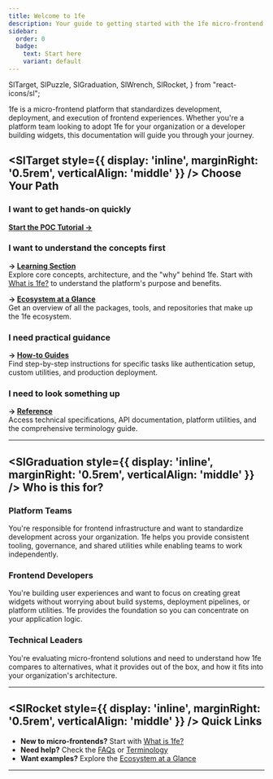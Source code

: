 ```yaml
---
title: Welcome to 1fe
description: Your guide to getting started with the 1fe micro-frontend platform
sidebar:
  order: 0
  badge:
    text: Start here
    variant: default
---
```


  SlTarget,
  SlPuzzle,
  SlGraduation,
  SlWrench,
  SlRocket,
} from "react-icons/sl";

1fe is a micro-frontend platform that standardizes development, deployment, and execution of frontend experiences. Whether you're a platform team looking to adopt 1fe for your organization or a developer building widgets, this documentation will guide you through your journey.

## <SlTarget style={{ display: 'inline', marginRight: '0.5rem', verticalAlign: 'middle' }} /> Choose Your Path

### I want to get hands-on quickly

[**Start the POC Tutorial →**](/tutorials/setup-and-deploy-1fe-poc/)

### I want to understand the concepts first

**→ [Learning Section](/learning/)**  
Explore core concepts, architecture, and the "why" behind 1fe. Start with [What is 1fe?](/learning/what-is-1fe/) to understand the platform's purpose and benefits.

**→ [Ecosystem at a Glance](/learning/ecosystem-at-a-glance/)**  
Get an overview of all the packages, tools, and repositories that make up the 1fe ecosystem.

### I need practical guidance

**→ [How-to Guides](/how-to-guides/)**  
Find step-by-step instructions for specific tasks like authentication setup, custom utilities, and production deployment.

### I need to look something up

**→ [Reference](/reference/)**  
Access technical specifications, API documentation, platform utilities, and the comprehensive terminology guide.

---

## <SlGraduation style={{ display: 'inline', marginRight: '0.5rem', verticalAlign: 'middle' }} /> Who is this for?

### Platform Teams

You're responsible for frontend infrastructure and want to standardize development across your organization. 1fe helps you provide consistent tooling, governance, and shared utilities while enabling teams to work independently.

### Frontend Developers

You're building user experiences and want to focus on creating great widgets without worrying about build systems, deployment pipelines, or platform utilities. 1fe provides the foundation so you can concentrate on your application logic.

### Technical Leaders

You're evaluating micro-frontend solutions and need to understand how 1fe compares to alternatives, what it provides out of the box, and how it fits into your organization's architecture.

---

## <SlRocket style={{ display: 'inline', marginRight: '0.5rem', verticalAlign: 'middle' }} /> Quick Links

- **New to micro-frontends?** Start with [What is 1fe?](/learning/what-is-1fe/)
- **Need help?** Check the [FAQs](/learning/faqs/) or [Terminology](/reference/terminology/)
- **Want examples?** Explore the [Ecosystem at a Glance](/learning/ecosystem-at-a-glance/)

---
